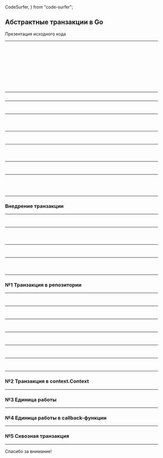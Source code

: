   CodeSurfer,
} from "code-surfer";


## Абстрактные транзакции в Go

Презентация исходного кода

---

<CodeSurfer>

```jsx file=./src/base/app_structure.txt title="Структура проекта"
```

```jsx 16:17 file=./src/base/app_structure.txt title="Структура проекта" subtitle="Модели предметной области"
```

```jsx file=./src/base/app_structure.txt title="Структура проекта"
```

```jsx 12:13 file=./src/base/app_structure.txt title="Структура проекта" subtitle="Исполнитель команд"
```

```jsx file=./src/base/app_structure.txt title="Структура проекта"
```

```jsx 18:20 file=./src/base/app_structure.txt title="Структура проекта" subtitle="Реализация репозитория"
```

```jsx file=./src/base/app_structure.txt title="Структура проекта"
```

```jsx 14:15 file=./src/base/app_structure.txt title="Структура проекта" subtitle="Командный интерфейс"
```

```jsx file=./src/base/app_structure.txt title="Структура проекта"
```

```jsx 2:6 file=./src/base/app_structure.txt title="Структура проекта" subtitle="Точки входа"
```

```jsx file=./src/base/app_structure.txt title="Структура проекта"
```

</CodeSurfer>

---

<CodeSurfer>

```jsx file=./src/base/clean_architecture.txt title="Слои сервиса"
```

</CodeSurfer>

---

<CodeSurfer>

```jsx file=./src/base/app_structure.txt title="Слой предметной области"
```

```jsx 17 file=./src/base/app_structure.txt title="Слой предметной области"
```

</CodeSurfer>

---

<CodeSurfer>

```jsx 1:12 file=./src/base/domain/doctor.go title="Слой предметной области" subtitle="Модели ошибок"
```

```jsx 13:32 file=./src/base/domain/doctor.go title="Слой предметной области" subtitle="Модель доктора"
```

```jsx 33:50 file=./src/base/domain/doctor.go title="Слой предметной области" subtitle="Модели коллекций докторов"
```

</CodeSurfer>

---

<CodeSurfer>

```jsx file=./src/base/app_structure.txt title="Слой приложения"
```

```jsx 13 file=./src/base/app_structure.txt title="Слой приложения"
```

</CodeSurfer>

---

<CodeSurfer>

```jsx 1:18 file=./src/base/app/command_executor.go title="Слой приложения" subtitle="Исполнитель команд"
```

```jsx 19:33 file=./src/base/app/command_executor.go title="Слой приложения" subtitle="Команда 'Начать смену'"
```

```jsx 34:54 file=./src/base/app/command_executor.go title="Слой приложения" subtitle="Команда 'Закончить смену'"
```

</CodeSurfer>

---

<CodeSurfer>

```jsx file=./src/base/app_structure.txt title="Инфраструктура: адаптер postgresql"
```

```jsx 20 file=./src/base/app_structure.txt title="Инфраструктура: адаптер postgresql"
```

</CodeSurfer>

---

<CodeSurfer>

```jsx 1:21 file=./src/base/pgsql/doctor_repository.go title="Инфраструктура: адаптер postgresql" subtitle="Реализация репозитория"
```

```jsx 22:37 file=./src/base/pgsql/doctor_repository.go title="Инфраструктура: адаптер postgresql" subtitle="Извлечение модели доктора"
```

```jsx 38:50 file=./src/base/pgsql/doctor_repository.go title="Инфраструктура: адаптер postgresql" subtitle="Обновление модели доктора"
```

```jsx 51:77 file=./src/base/pgsql/doctor_repository.go title="Инфраструктура: адаптер postgresql" subtitle="Извлечение дежурных докторов"
```

</CodeSurfer>

---

### Внедрение транзакции

---

<CodeSurfer>

```jsx file=./src/base/app_structure.txt title="Внедрение транзакции"
```

```jsx 13 file=./src/base/app_structure.txt title="Внедрение транзакции"
```

</CodeSurfer>

---

<CodeSurfer>

```jsx 34:54 file=./src/base/app/command_executor.go title="Внедрение транзакции" subtitle="Потерянное обновление"
```

```jsx 35:38 file=./src/base/app/command_executor.go title="Внедрение транзакции" subtitle="Два конкурентных запроса считали, что 1 доктор дежурит"
```

```jsx 49:51 file=./src/base/app/command_executor.go title="Внедрение транзакции" subtitle="Два конкурентных запроса завершили смены двух докторов"
```

</CodeSurfer>

---

<CodeSurfer>

```jsx file=./src/base/app_structure.txt title="Внедрение транзакции"
```

```jsx 20 file=./src/base/app_structure.txt title="Внедрение транзакции"
```

</CodeSurfer>

---

<CodeSurfer>

```jsx 51:77 file=./src/base/pgsql/doctor_repository.go title="Внедрение транзакции" subtitle="Извлечение дежурных докторов"
```

```jsx 56 file=./src/base/pgsql/doctor_repository.go title="Внедрение транзакции" subtitle="Извлечение дежурных докторов"
```

```jsx 56 file=./src/for_update/doctor_repository.go title="Внедрение транзакции" subtitle="Извлечение дежурных докторов: блокировка строк"
```

</CodeSurfer>

---

### №1 Транзакция в репозитории

---

<CodeSurfer>

```jsx file=./src/tx_in_repo/app_structure.txt title="Транзакция в репозитории"
```

```jsx 17 file=./src/tx_in_repo/app_structure.txt title="Транзакция в репозитории"
```

</CodeSurfer>

---

<CodeSurfer>

```jsx 48 file=./src/base/domain/doctor.go title="Транзакция в репозитории" subtitle="Скрываем транзакцию в репозитории"
```

```jsx 48 file=./src/tx_in_repo/domain/doctor.go title="Транзакция в репозитории" subtitle="Скрываем транзакцию в репозитории"
```

</CodeSurfer>

---

<CodeSurfer>

```jsx file=./src/tx_in_repo/app_structure.txt title="Транзакция в репозитории"
```

```jsx 13 file=./src/tx_in_repo/app_structure.txt title="Транзакция в репозитории"
```

</CodeSurfer>

---

<CodeSurfer>

```jsx 34:54 file=./src/base/app/command_executor.go title="Транзакция в репозитории" subtitle="Убираем команду 'Закончить смену' в репозиторий"
```

```jsx 34:36 file=./src/tx_in_repo/app/command_executor.go title="Транзакция в репозитории" subtitle="Убираем команду 'Закончить смену' в репозиторий"
```

</CodeSurfer>

---

<CodeSurfer>

```jsx file=./src/tx_in_repo/app_structure.txt title="Транзакция в репозитории"
```

```jsx 20 file=./src/tx_in_repo/app_structure.txt title="Транзакция в репозитории"
```

</CodeSurfer>

---

<CodeSurfer>

```jsx 94:110 file=./src/tx_in_repo/pgsql/doctor_repository.go title="Транзакция в репозитории" subtitle="Открытие/завершение"
```

```jsx 112:131 file=./src/tx_in_repo/pgsql/doctor_repository.go title="Транзакция в репозитории" subtitle="Команда 'Завершить смену'"
```

</CodeSurfer>

---

### №2 Транзакция в context.Context

---

### №3 Единица работы

---

### №4 Единица работы в callback-функции

---

### №5 Сквозная транзакция

---
Спасибо за внимание!

